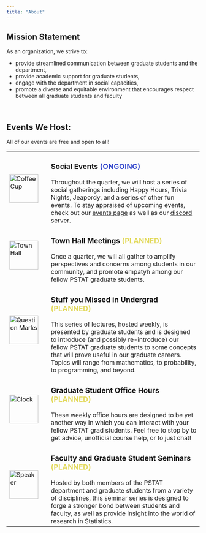```yaml
---
title: "About"
---
```


::: {.callout-note appearance="default"}

## Mission Statement

As an organization, we strive to:

- provide streamlined communication between graduate students and the department,
- provide academic support for graduate students,
- engage with the department in social capacities,
- promote a diverse and equitable environment that encourages respect between all graduate students and faculty

:::

\

## Events We Host:

All of our events are free and open to all! \

<table>

<tr class = "spaced">
	<td style="padding-right: 25px;">
    <img src="../Images/Logos_Icons/Icons/social.png" alt="Coffee Cup" width = "75">
  </td>

  <td>
    <h3>Social Events <span style = "color:#3347cc">(ONGOING)</span> </h3>

    Throughout the quarter, we will host a series of social gatherings including Happy Hours, Trivia Nights, Jeapordy,
    and a series of other fun events. To stay appraised of upcoming events, check out our
    <a href = "events.html">events page</a> as well as our <a href = "https://discord.com/invite/cUJJsxspmM">discord</a> server.
  </td>
</tr>

<tr class = "spaced">
	<td>
    <img src="../Images/Logos_Icons/Icons/townhall2.png" alt="Town Hall" width = "75">
  </td>

  <td>
    <h3>Town Hall Meetings <span style = "color:#e3da5f">(PLANNED)</span></h3>

    Once a quarter, we will all gather to amplify perspectives and concerns among students
    in our community, and promote empatyh among our fellow PSTAT graduate students.
  </td>
</tr>

<tr>
</tr>

<tr class = "spaced">
	<td>
    <img src="../Images/Logos_Icons/Icons/questions.png" alt="Question Marks" width = "75">
  </td>

  <td>
    <h3>Stuff you Missed in Undergrad <span style = "color:#e3da5f">(PLANNED)</span></h3>

    This series of lectures, hosted weekly, is presented by graduate students and is designed
    to introduce (and possibly re-introduce) our fellow PSTAT graduate students to some concepts
    that will prove useful in our graduate careers. Topics will range from mathematics, to probability,
    to programming, and beyond.
  </td>
</tr>

<tr class = "spaced">
	<td>
    <img src="../Images/Logos_Icons/Icons/clock.png" alt="Clock" width = "75">
  </td>

  <td>
    <h3>Graduate Student Office Hours <span style = "color:#e3da5f">(PLANNED)</span></h3>

    These weekly office hours are designed to be yet another way in which you can interact with your
    fellow PSTAT grad students. Feel free to stop by to get advice, unofficial course help, or
    to just chat!
  </td>
</tr>


<tr class = "spaced">
	<td>
    <img src="../Images/Logos_Icons/Icons/announ.png" alt="Speaker" width = "75">
  </td>

  <td>
    <h3>Faculty and Graduate Student Seminars <span style = "color:#e3da5f">(PLANNED)</span></h3>

    Hosted by both members of the PSTAT department and graduate students from a variety of disciplines,
    this seminar series is designed to forge a stronger bond between students and faculty, as well as
    provide insight into the world of research in Statistics.
  </td>
</tr>

</table>